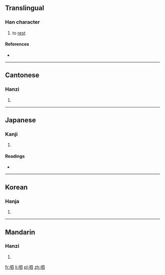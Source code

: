 ==Translingual==

===Han character===
{{Han char|rn=30|rad=口|as=05|sn=8|four=6600<sub>0</sub>|canj=口田金 (RWC)|ids=⿰[[口]][[四]]}}

# to [[rest]]

====References====
* {{Han ref|kx=0182.050|dkj=03447|dj=0401.060|hdz=10601.060|uh=546C|ud=21612|bh=CBE5|bd=52197}}

----

==Cantonese==

===Hanzi===
{{yue-hanzi|jyut=hei3|y=hei3}}

# {{defn|lang=yue|sort=口05}}

----

==Japanese==

===Kanji===
{{ja-kanji|grade=|rs=口05}}

# {{defn|lang=ja|sort=口05}}

====Readings====
* {{ja-readings|on=[[き]] (ki), [[ち]] (chi), [[れい]] (rei), [[りょう]] (ryō)|kun=[[いき]] (iki), [[いこう]] (ikou)}}

----

==Korean==

===Hanja===
{{ko-hanja|hangeul=[[히]], [[령]], 희|rv=hi, ryeong, hui|mr=hi, ryŏng, hŭi}}

# {{defn|lang=ko|sort=口05}}

----

==Mandarin==

===Hanzi===
{{cmn-hanzi|pin=[[guā]] ([[gua1]]), [[xì]] ([[xi4]])|wg=kua<sup>1</sup>, hsi<sup>4</sup>}}

# {{defn|lang=cmn|sort=口05}}

[[fr:呬]]
[[li:呬]]
[[pl:呬]]
[[zh:呬]]
